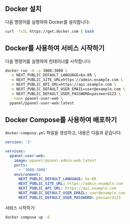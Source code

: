 ## Docker 설치

다음 명령어를 실행하여 Docker를 설치합니다:

```bash
curl -fsSL https://get.docker.com | bash
```

## Docker를 사용하여 서비스 시작하기

다음 명령어를 실행하여 컨테이너를 시작합니다:

```bash
docker run -d -p 3000:3000 \
  -e NEXT_PUBLIC_DEFAULT_LANGUAGE=ko-KR \
  -e NEXT_PUBLIC_SITE_URL=https://admin.example.com \
  -e NEXT_PUBLIC_API_URL=https://api.example.com \
  -e NEXT_PUBLIC_DEFAULT_USER_EMAIL=user@example.com \
  -e NEXT_PUBLIC_DEFAULT_USER_PASSWORD=password123 \
  --name ppanel-user-web \
  ppanel/ppanel-user-web:latest
```

## Docker Compose를 사용하여 배포하기

`docker-compose.yml` 파일을 생성하고, 내용은 다음과 같습니다:

```yaml
version: '3'

services:
  ppanel-user-web:
    image: ppanel/ppanel-admin-web:latest
    ports:
      - '3000:3000'
    environment:
      NEXT_PUBLIC_DEFAULT_LANGUAGE: ko-KR
      NEXT_PUBLIC_SITE_URL: https://admin.example.com
      NEXT_PUBLIC_API_URL: https://api.example.com
      NEXT_PUBLIC_DEFAULT_USER_EMAIL: user@example.com
      NEXT_PUBLIC_DEFAULT_USER_PASSWORD: password123
```

서비스 시작하기:

```bash
docker compose up -d
```



<Giscus />
